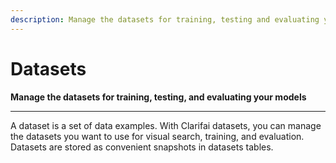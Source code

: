 ```yaml
---
description: Manage the datasets for training, testing and evaluating your models
---
```


# Datasets
**Manage the datasets for training, testing, and evaluating your models**
<hr />

A dataset is a set of data examples. With Clarifai datasets, you can manage the datasets you want to use for visual search, training, and evaluation. Datasets are stored as convenient snapshots in datasets tables.



<DocCardList items={useCurrentSidebarCategory().items}/>
